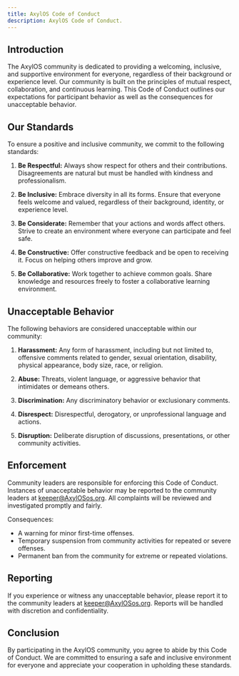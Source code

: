 ```yaml
---
title: AxylOS Code of Conduct
description: AxylOS Code of Conduct.
---
```


## Introduction
The AxylOS community is dedicated to providing a welcoming, inclusive, and supportive environment for everyone, regardless of their background or experience level. Our community is built on the principles of mutual respect, collaboration, and continuous learning. This Code of Conduct outlines our expectations for participant behavior as well as the consequences for unacceptable behavior.

## Our Standards
To ensure a positive and inclusive community, we commit to the following standards:

1. **Be Respectful:** Always show respect for others and their contributions. Disagreements are natural but must be handled with kindness and professionalism.

2. **Be Inclusive:** Embrace diversity in all its forms. Ensure that everyone feels welcome and valued, regardless of their background, identity, or experience level.

3. **Be Considerate:** Remember that your actions and words affect others. Strive to create an environment where everyone can participate and feel safe.

4. **Be Constructive:** Offer constructive feedback and be open to receiving it. Focus on helping others improve and grow.

5. **Be Collaborative:** Work together to achieve common goals. Share knowledge and resources freely to foster a collaborative learning environment.

## Unacceptable Behavior
The following behaviors are considered unacceptable within our community:

1. **Harassment:** Any form of harassment, including but not limited to, offensive comments related to gender, sexual orientation, disability, physical appearance, body size, race, or religion.

2. **Abuse:** Threats, violent language, or aggressive behavior that intimidates or demeans others.

3. **Discrimination:** Any discriminatory behavior or exclusionary comments.

4. **Disrespect:** Disrespectful, derogatory, or unprofessional language and actions.

5. **Disruption:** Deliberate disruption of discussions, presentations, or other community activities.

## Enforcement
Community leaders are responsible for enforcing this Code of Conduct. Instances of unacceptable behavior may be reported to the community leaders at keeper@AxylOSos.org. All complaints will be reviewed and investigated promptly and fairly.

Consequences:

* A warning for minor first-time offenses.
* Temporary suspension from community activities for repeated or severe offenses.
* Permanent ban from the community for extreme or repeated violations.

## Reporting
If you experience or witness any unacceptable behavior, please report it to the community leaders at keeper@AxylOSos.org. Reports will be handled with discretion and confidentiality.

## Conclusion
By participating in the AxylOS community, you agree to abide by this Code of Conduct. We are committed to ensuring a safe and inclusive environment for everyone and appreciate your cooperation in upholding these standards.
